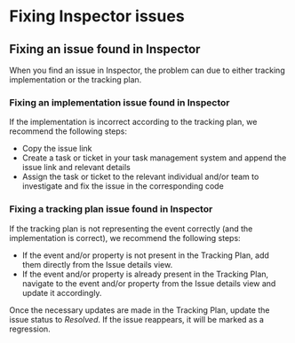 

# Fixing Inspector issues

## Fixing an issue found in Inspector

When you find an issue in Inspector, the problem can due to either tracking implementation or the tracking plan.

### Fixing an implementation issue found in Inspector

If the implementation is incorrect according to the tracking plan, we recommend the following steps:

- Copy the issue link 
- Create a task or ticket in your task management system and append the issue link and relevant details
- Assign the task or ticket to the relevant individual and/or team to investigate and fix the issue in the corresponding code

### Fixing a tracking plan issue found in Inspector

If the tracking plan is not representing the event correctly (and the implementation is correct), we recommend the following steps:

- If the event and/or property is not present in the Tracking Plan, add them directly from the Issue details view.
- If the event and/or property is already present in the Tracking Plan, navigate to the event and/or property from the Issue details view and update it accordingly. 

Once the necessary updates are made in the Tracking Plan, update the issue status to _Resolved_. If the issue reappears, it will be marked as a regression.
